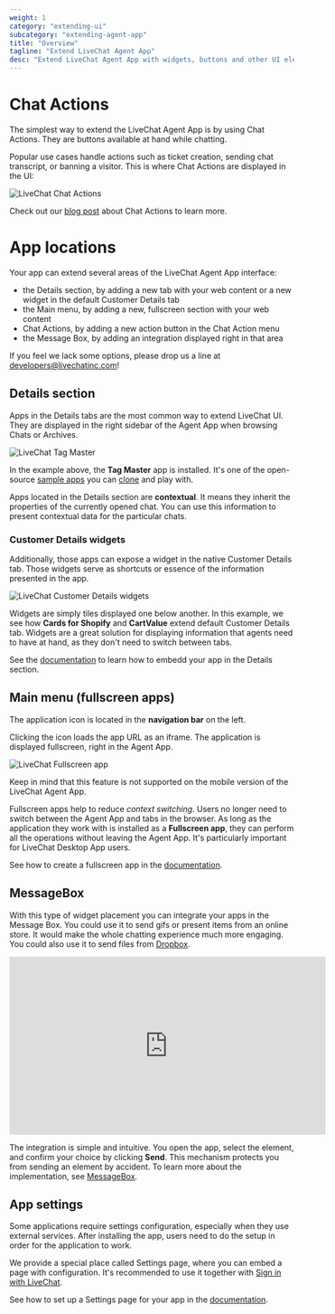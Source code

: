 ```yaml
---
weight: 1
category: "extending-ui"
subcategory: "extending-agent-app"
title: "Overview"
tagline: "Extend LiveChat Agent App"
desc: "Extend LiveChat Agent App with widgets, buttons and other UI elements. Build native-feel LiveChat integrations."
---
```


# Chat Actions

The simplest way to extend the LiveChat Agent App is by using Chat Actions. They are buttons available at hand while chatting.

Popular use cases handle actions such as ticket creation, sending chat transcript, or banning a visitor. This is where Chat Actions are displayed in the UI:

![LiveChat Chat Actions](images/livechat-chat-actions.jpg)

<!-- ![Chat Actions](chat-actions-licence.png) -->

Check out our [blog post](https://developers.livechatinc.com/blog/chat-actions/) about Chat Actions to learn more.

# App locations

Your app can extend several areas of the LiveChat Agent App interface:

- the Details section, by adding a new tab with your web content or a new widget in the default Customer Details tab
- the Main menu, by adding a new, fullscreen section with your web content
- Chat Actions, by adding a new action button in the Chat Action menu
- the Message Box, by adding an integration displayed right in that area

If you feel we lack some options, please drop us a line at [developers@livechatinc.com](mailto:developers@livechatinc.com)!

## Details section

Apps in the Details tabs are the most common way to extend LiveChat UI. They are displayed in the right sidebar of the Agent App when browsing Chats or Archives.

![LiveChat Tag Master](images/livechat-tag-master-app.jpg)

In the example above, the **Tag Master** app is installed. It's one of the open-source [sample apps](https://github.com/livechat/sample-apps) you can [clone](https://github.com/livechat/sample-apps/tree/master/Tag%20Master) and play with.

Apps located in the Details section are **contextual**. It means they inherit the properties of the currently opened chat. You can use this information to present contextual data for the particular chats.

### Customer Details widgets

Additionally, those apps can expose a widget in the native Customer Details tab. Those widgets serve as shortcuts or essence of the information presented in the app.

![LiveChat Customer Details widgets](images/livechat-cards-for-shopify.jpg)

Widgets are simply tiles displayed one below another. In this example, we see how **Cards for Shopify** and **CartValue** extend default Customer Details tab. Widgets are a great solution for displaying information that agents need to have at hand, as they don't need to switch between tabs.

See the [documentation](https://developers.livechatinc.com/docs/agent-app-widgets/) to learn how to embedd your app in the Details section.

## Main menu (fullscreen apps)

The application icon is located in the **navigation bar** on the left.

Clicking the icon loads the app URL as an iframe. The application is displayed fullscreen, right in the Agent App.

![LiveChat Fullscreen app](images/livechat-fullscreen-app.jpg)

Keep in mind that this feature is not supported on the mobile version of the LiveChat Agent App.

Fullscreen apps help to reduce _context switching_. Users no longer need to switch between the Agent App and tabs in the browser. As long as the application they work with is installed as a **Fullscreen app**, they can perform all the operations without leaving the Agent App. It's particularly important for LiveChat Desktop App users.

See how to create a fullscreen app in the [documentation](https://developers.livechatinc.com/docs/agent-app-widgets/).

## MessageBox

With this type of widget placement you can integrate your apps in the Message Box. You could use it to send gifs or present items from an online store. It would make the whole chatting experience much more engaging. You could also use it to send files from [Dropbox](https://www.livechatinc.com/marketplace/apps/dropbox/).

<iframe
  width="560"
  height="315"
  src="https://www.youtube.com/embed/P07QVFOrT04"
  frameborder="0"
  allow="accelerometer; autoplay; encrypted-media; gyroscope; picture-in-picture"
  allowfullscreen
></iframe>

The integration is simple and intuitive. You open the app, select the element, and confirm your choice by clicking **Send**. This mechanism protects you from sending an element by accident. To learn more about the implementation, see [MessageBox](https://developers.livechatinc.com/docs/agent-app-widgets/#messagebox).

## App settings

Some applications require settings configuration, especially when they use external services. After installing the app, users need to do the setup in order for the application to work.

We provide a special place called Settings page, where you can embed a page with configuration. It's recommended to use it together with [Sign in with LiveChat](/docs/sign-in-with-livechat/).

See how to set up a Settings page for your app in the [documentation](https://developers.livechatinc.com/docs/agent-app-widgets/).
